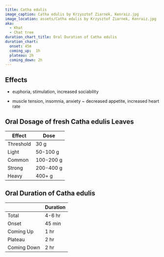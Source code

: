 ```yaml
---
title: Catha edulis
image_caption: Catha edulis by Krzysztof Ziarnek, Kenraiz.jpg
image_location: assets/Catha edulis by Krzysztof Ziarnek, Kenraiz.jpg
aka:
  - Khat
  - Chat tree
duration_chart_title: Oral Duration of Catha edulis
duration_chart:
  onset: 45m
  coming_up:  1h
  plateau: 2h
  coming_down: 2h
---
```


## Effects
+ euphoria, stimulation, increased sociability
- muscle tension, insomnia, anxiety
~ decreased appetite, increased heart rate

## Oral Dosage of fresh Catha edulis Leaves
| Effect | Dose |
| --- | --- |
| Threshold | 30 g |
| Light | 50-100 g |
| Common | 100-200 g |
| Strong | 200-400 g |
| Heavy | 400+ g |

## Oral Duration of Catha edulis
|  | Duration |
| --- | --- |
| Total | 4-6 hr |
| Onset | 45 min |
| Coming Up | 1 hr |
| Plateau | 2 hr |
| Coming Down | 2 hr |





